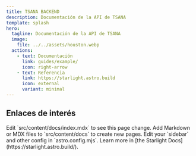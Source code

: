 ```yaml
---
title: TSANA BACKEND
description: Documentación de la API de TSANA
template: splash
hero:
  tagline: Documentación de la API de TSANA
  image:
    file: ../../assets/houston.webp
  actions:
    - text: Documentación
      link: guides/example/
      icon: right-arrow
    - text: Referencia
      link: https://starlight.astro.build
      icon: external
      variant: minimal
---
```



## Enlaces de interés

<CardGrid stagger>
	<Card title="Update content" icon="pencil">
		Edit `src/content/docs/index.mdx` to see this page change.
	</Card>
	<Card title="Add new content" icon="add-document">
		Add Markdown or MDX files to `src/content/docs` to create new pages.
	</Card>
	<Card title="Configure your site" icon="setting">
		Edit your `sidebar` and other config in `astro.config.mjs`.
	</Card>
	<Card title="Read the docs" icon="open-book">
		Learn more in [the Starlight Docs](https://starlight.astro.build/).
	</Card>
</CardGrid>
